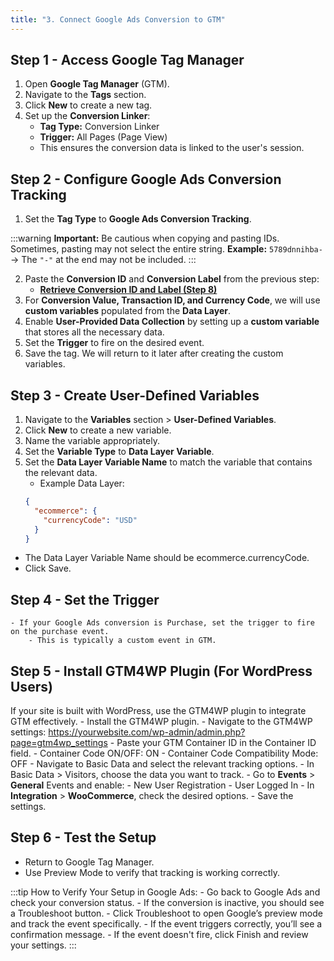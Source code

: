 ```yaml
---
title: "3. Connect Google Ads Conversion to GTM"
---
```


## Step 1 - Access Google Tag Manager
1. Open **Google Tag Manager** (GTM).
2. Navigate to the **Tags** section.
3. Click **New** to create a new tag.
4. Set up the **Conversion Linker**:
   - **Tag Type:** Conversion Linker
   - **Trigger:** All Pages (Page View)
   - This ensures the conversion data is linked to the user's session.

## Step 2 - Configure Google Ads Conversion Tracking
1. Set the **Tag Type** to **Google Ads Conversion Tracking**.

:::warning
**Important:** Be cautious when copying and pasting IDs. Sometimes, pasting may not select the entire string.
**Example:** `5789dnnihba-` → The `"-"` at the end may not be included.
:::

2. Paste the **Conversion ID** and **Conversion Label** from the previous step:
   - **[Retrieve Conversion ID and Label (Step 8)](/google_ads/create_conversion#step-8)**
3. For **Conversion Value, Transaction ID, and Currency Code**, we will use **custom variables** populated from the **Data Layer**.
4. Enable **User-Provided Data Collection** by setting up a **custom variable** that stores all the necessary data.
5. Set the **Trigger** to fire on the desired event.
6. Save the tag. We will return to it later after creating the custom variables.

## Step 3 - Create User-Defined Variables
1. Navigate to the **Variables** section > **User-Defined Variables**.
2. Click **New** to create a new variable.
3. Name the variable appropriately.
4. Set the **Variable Type** to **Data Layer Variable**.
5. Set the **Data Layer Variable Name** to match the variable that contains the relevant data.
   - Example Data Layer:
   ```json
   {
     "ecommerce": {
       "currencyCode": "USD"
     }
   }
    ```
- The Data Layer Variable Name should be ecommerce.currencyCode.
- Click Save.

## Step 4 - Set the Trigger
    - If your Google Ads conversion is Purchase, set the trigger to fire on the purchase event.
        - This is typically a custom event in GTM.

## Step 5 - Install GTM4WP Plugin (For WordPress Users)
If your site is built with WordPress, use the GTM4WP plugin to integrate GTM effectively.
    - Install the GTM4WP plugin.
    - Navigate to the GTM4WP settings:
         https://yourwebsite.com/wp-admin/admin.php?page=gtm4wp_settings
    - Paste your GTM Container ID in the Container ID field.
    - Container Code ON/OFF: ON
    - Container Code Compatibility Mode: OFF
    - Navigate to Basic Data and select the relevant tracking options.
    - In Basic Data > Visitors, choose the data you want to track.
    - Go to **Events** > **General** Events and enable:
        - New User Registration
        - User Logged In
    - In **Integration** > **WooCommerce**, check the desired options.
    - Save the settings.

## Step 6 - Test the Setup
- Return to Google Tag Manager.
- Use Preview Mode to verify that tracking is working correctly.

:::tip
How to Verify Your Setup in Google Ads:
    - Go back to Google Ads and check your conversion status.
    - If the conversion is inactive, you should see a Troubleshoot button.
    - Click Troubleshoot to open Google’s preview mode and track the event specifically.
    - If the event triggers correctly, you’ll see a confirmation message.
    - If the event doesn't fire, click Finish and review your settings.
:::